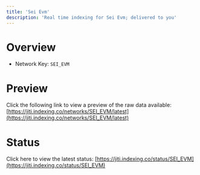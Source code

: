 ```yaml
---
title: 'Sei Evm'
description: 'Real time indexing for Sei Evm; delivered to you'
---
```


# Overview
- Network Key: `SEI_EVM`

# Preview
Click the following link to view a preview of the raw data available: [https://jiti.indexing.co/networks/SEI_EVM/latest](https://jiti.indexing.co/networks/SEI_EVM/latest)

# Status
Click here to view the latest status: [https://jiti.indexing.co/status/SEI_EVM](https://jiti.indexing.co/status/SEI_EVM)
